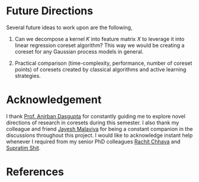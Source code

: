 # Future Directions

Several future ideas to work upon are the following,

1. Can we decompose a kernel $K$ into feature matrix $X$ to leverage it into linear regression coreset algorithm? This way we would be creating a coreset for any Gaussian process models in general.

1. Practical comparison (time-complexity, performance, number of coreset points) of coresets created by classical algorithms and active learning strategies. 

# Acknowledgement

I thank [Prof. Anirban Dasgupta](https://iitgn.ac.in/faculty/cse/anirban) for constantly guiding me to explore novel directions of research in coresets during this semester. I also thank my colleague and friend [Jayesh Malaviya](https://www.linkedin.com/in/jayeshmalaviya/) for being a constant companion in the discussions throughout this project. I would like to acknowledge instant help whenever I required from my senior PhD colleagues [Rachit Chhaya](https://scholar.google.com/citations?user=MEnZ_l8AAAAJ&hl=en) and [Supratim Shit](https://sites.google.com/view/supratims/home).

# References